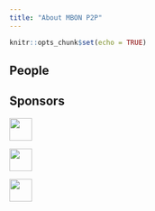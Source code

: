 ```yaml
---
title: "About MBON P2P"
---
```


```r
knitr::opts_chunk$set(echo = TRUE)
```

## People


## Sponsors

<img width="40px" src="images/logo_NASA.svg"/>

<img width="40px" src="images/logo_NOAA.svg"/>

<img width="40px" src="images/logo_AmeriGEOSS.svg"/>

